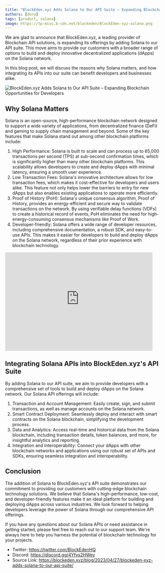 ```yaml
---
title: "BlockEden.xyz Adds Solana to Our API Suite – Expanding Blockchain Opportunities for Developers"
authors: [dora]
tags: [product, solana]
image: https://tp-misc.b-cdn.net/blockeden/BlockEden-xyz-solana.png
---
```


We are glad to announce that BlockEden.xyz, a leading provider of Blockchain API solutions, is expanding its offerings by adding Solana to our API suite. This move aims to provide our customers with a broader range of options to build and deploy innovative decentralized applications (dApps) on the Solana network.

In this blog post, we will discuss the reasons why Solana matters, and how integrating its APIs into our suite can benefit developers and businesses alike.

![BlockEden.xyz Adds Solana to Our API Suite – Expanding Blockchain Opportunities for Developers](https://tp-misc.b-cdn.net/blockeden/BlockEden-xyz-solana.png "BlockEden.xyz Adds Solana to Our API Suite – Expanding Blockchain Opportunities for Developers")

## Why Solana Matters

Solana is an open-source, high-performance blockchain network designed to support a wide variety of applications, from decentralized finance (DeFi) and gaming to supply chain management and beyond. Some of the key features that make Solana stand out among other blockchain platforms include:

1. High Performance: Solana is built to scale and can process up to 65,000 transactions per second (TPS) at sub-second confirmation times, which is significantly higher than many other blockchain platforms. This scalability allows developers to create and deploy dApps with minimal latency, ensuring a smooth user experience.
2. Low Transaction Fees: Solana's innovative architecture allows for low transaction fees, which makes it cost-effective for developers and users alike. This feature not only helps lower the barriers to entry for new dApps but also enables existing applications to operate more efficiently.
3. Proof of History (PoH): Solana's unique consensus algorithm, Proof of History, provides an energy-efficient and secure way to validate transactions on the network. By using verifiable delay functions (VDFs) to create a historical record of events, PoH eliminates the need for high-energy-consuming consensus mechanisms like Proof of Work.
4. Developer-friendly: Solana offers a wide range of developer resources, including comprehensive documentation, a robust SDK, and easy-to-use APIs. This makes it easier for developers to build and deploy dApps on the Solana network, regardless of their prior experience with blockchain technology.

<div style={{ display: "flex", width: "100%", justifyContent: "center" }}>
  <iframe
    src="https://blockedenxyz.substack.com/embed"
    width="480"
    height="320"
    frameborder="0"
    scrolling="no"
  ></iframe>
</div>


## Integrating Solana APIs into BlockEden.xyz's API Suite

By adding Solana to our API suite, we aim to provide developers with a comprehensive set of tools to build and deploy dApps on the Solana network. Our Solana API offerings will include:

1. Transaction and Account Management: Easily create, sign, and submit transactions, as well as manage accounts on the Solana network.
2. Smart Contract Deployment: Seamlessly deploy and interact with smart contracts on the Solana blockchain, simplifying the development process.
3. Data and Analytics: Access real-time and historical data from the Solana blockchain, including transaction details, token balances, and more, for insightful analytics and reporting.
4. Integration and Interoperability: Connect your dApps with other blockchain networks and applications using our robust set of APIs and SDKs, ensuring seamless integration and interoperability.

## Conclusion

The addition of Solana to BlockEden.xyz's API suite demonstrates our commitment to providing our customers with cutting-edge blockchain technology solutions. We believe that Solana's high-performance, low-cost, and developer-friendly features make it an ideal platform for building and deploying dApps across various industries. We look forward to helping developers leverage the power of Solana through our comprehensive API offerings.

If you have any questions about our Solana APIs or need assistance in getting started, please feel free to reach out to our support team. We're always here to help you harness the potential of blockchain technology for your projects.

- Twitter: https://twitter.com/BlockEdenHQ
- Discord: https://discord.gg/4Yfvs2HWey
- Source Link: https://blockeden.xyz/blog/2023/04/27/blockeden-xyz-adds-solana-to-our-api-suite/
